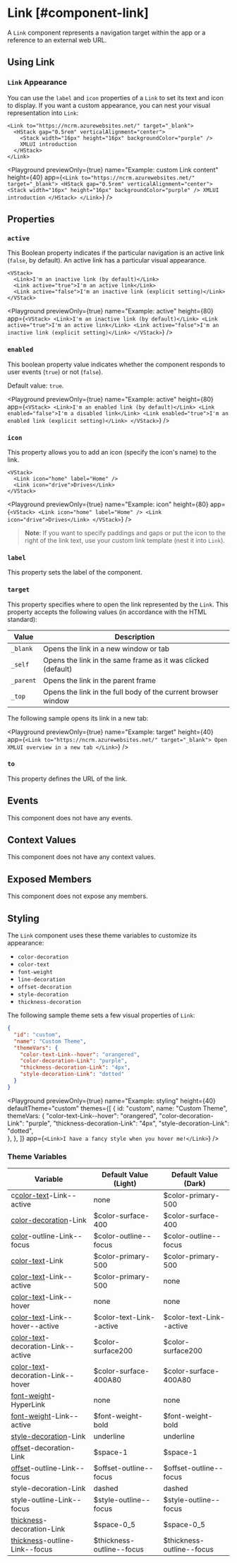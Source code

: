 
# Link [#component-link]

A `Link` component represents a navigation target within the app or a reference to an external web URL.

## Using Link

### `Link` Appearance

You can use the `label` and `icon` properties of a `Link` to set its text and icon to display. If you want a custom appearance, you can nest your visual representation into `Link`:

```ueml copy {6-14}
<Link to="https://ncrm.azurewebsites.net/" target="_blank">
  <HStack gap="0.5rem" verticalAlignment="center">
    <Stack width="16px" height="16px" backgroundColor="purple" />
    XMLUI introduction
  </HStack>
</Link>
```

<Playground
  previewOnly={true}
  name="Example: custom Link content"
  height={40}
  app={`
    <Link to="https://ncrm.azurewebsites.net/" target="_blank">
      <HStack gap="0.5rem" verticalAlignment="center">
        <Stack width="16px" height="16px" backgroundColor="purple" />
        XMLUI introduction
      </HStack>
    </Link>
  `}
/>

## Properties

### `active`

This Boolean property indicates if the particular navigation is an active link (`false`, by default). An active link has a particular visual appearance.

```ueml copy
<VStack>
  <Link>I'm an inactive link (by default)</Link>
  <Link active="true">I'm an active link</Link>
  <Link active="false">I'm an inactive link (explicit setting)</Link>
</VStack>
```

<Playground
  previewOnly={true}
  name="Example: active"
  height={80}
  app={`
    <VStack>
      <Link>I'm an inactive link (by default)</Link>
      <Link active="true">I'm an active link</Link>
      <Link active="false">I'm an inactive link (explicit setting)</Link>
    </VStack>
  `}
/>

### `enabled`

This boolean property value indicates whether the component responds to user events (`true`) or not (`false`).

Default value: `true`.

<Playground
  previewOnly={true}
  name="Example: active"
  height={80}
  app={`
    <VStack>
      <Link>I'm an enabled link (by default)</Link>
      <Link enabled="false">I'm a disabled link</Link>
      <Link enabled="true">I'm an enabled link (explicit setting)</Link>
    </VStack>
  `}
/>

### `icon`

This property allows you to add an icon (specify the icon's name) to the link.

```ueml copy
<VStack>
  <Link icon="home" label="Home" />
  <Link icon="drive">Drives</Link>
</VStack>
```

<Playground
  previewOnly={true}
  name="Example: icon"
  height={80}
  app={`
    <VStack>
      <Link icon="home" label="Home" />
      <Link icon="drive">Drives</Link>
    </VStack>
  `}
/>

> **Note**: If you want to specify paddings and gaps or put the icon to the right of the link text, use your custom link template (nest it into `Link`).

### `label`

This property sets the label of the component.

### `target`

This property specifies where to open the link represented by the `Link`. This property accepts the following values (in accordance with the HTML standard):

| Value     | Description                                                   |
| --------- | ------------------------------------------------------------- |
| `_blank`  | Opens the link in a new window or tab                         |
| `_self`   | Opens the link in the same frame as it was clicked (default)  |
| `_parent` | Opens the link in the parent frame                            |
| `_top`    | Opens the link in the full body of the current browser window |

The following sample opens its link in a new tab:

<Playground
  previewOnly={true}
  name="Example: target"
  height={40}
  app={`
    <Link to="https://ncrm.azurewebsites.net/" target="_blank">
      Open XMLUI overview in a new tab
    </Link>
  `}
/>

### `to`

This property defines the URL of the link.

## Events

This component does not have any events.

## Context Values

This component does not have any context values.

## Exposed Members

This component does not expose any members.

## Styling

The `Link` component uses these theme variables to customize its appearance:

- `color-decoration`
- `color-text`
- `font-weight`
- `line-decoration`
- `offset-decoration`
- `style-decoration`
- `thickness-decoration`

The following sample theme sets a few visual properties of `Link`:

```json
{
  "id": "custom",
  "name": "Custom Theme",
  "themeVars": {
    "color-text-Link--hover": "orangered",
    "color-decoration-Link": "purple",
    "thickness-decoration-Link": "4px",
    "style-decoration-Link": "dotted"
  }
}
```

<Playground
  previewOnly={true}
  name="Example: styling"
  height={40}
  defaultTheme="custom"
  themes={[
    {
      id: "custom",
      name: "Custom Theme",
      themeVars: {
        "color-text-Link--hover": "orangered",
        "color-decoration-Link": "purple",
        "thickness-decoration-Link": "4px",
        "style-decoration-Link": "dotted",  
      },
    },
  ]}
  app={`
    <Link>I have a fancy style when you hover me!</Link>
  `}
/>

### Theme Variables

| Variable | Default Value (Light) | Default Value (Dark) |
| --- | --- | --- |
| c[color-text](../styles-and-themes/common-units/#color-values)-Link--active | <GrayText>none</GrayText> | $color-primary-500 |
| [color-decoration](../styles-and-themes/common-units/#color-values)-Link | $color-surface-400 | $color-surface-400 |
| [color](../styles-and-themes/common-units/#color-values)-outline-Link--focus | $color-outline--focus | $color-outline--focus |
| [color-text](../styles-and-themes/common-units/#color-values)-Link | $color-primary-500 | $color-primary-500 |
| [color-text](../styles-and-themes/common-units/#color-values)-Link--active | $color-primary-500 | <GrayText>none</GrayText> |
| [color-text](../styles-and-themes/common-units/#color-values)-Link--hover | <GrayText>none</GrayText> | <GrayText>none</GrayText> |
| [color-text](../styles-and-themes/common-units/#color-values)-Link--hover--active | $color-text-Link--active | $color-text-Link--active |
| [color-text](../styles-and-themes/common-units/#color-values)-decoration-Link--active | $color-surface200 | $color-surface200 |
| [color-text](../styles-and-themes/common-units/#color-values)-decoration-Link--hover | $color-surface-400A80 | $color-surface-400A80 |
| [font-weight](../styles-and-themes/common-units/#font-weight-values)-HyperLink | <GrayText>none</GrayText> | <GrayText>none</GrayText> |
| [font-weight](../styles-and-themes/common-units/#font-weight-values)-Link--active | $font-weight-bold | $font-weight-bold |
| [style-decoration](../styles-and-themes/common-units/#text-decoration-values)-Link | underline | underline |
| [offset](../styles-and-themes/common-units/#size-values)-decoration-Link | $space-1 | $space-1 |
| [offset](../styles-and-themes/common-units/#size-values)-outline-Link--focus | $offset-outline--focus | $offset-outline--focus |
| style-decoration-Link | dashed | dashed |
| style-outline-Link--focus | $style-outline--focus | $style-outline--focus |
| [thickness](../styles-and-themes/common-units/#size-values)-decoration-Link | $space-0_5 | $space-0_5 |
| [thickness](../styles-and-themes/common-units/#size-values)-outline-Link--focus | $thickness-outline--focus | $thickness-outline--focus |

